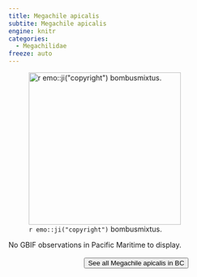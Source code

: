 ```yaml
---
title: Megachile apicalis
subtite: Megachile apicalis
engine: knitr
categories:
  - Megachilidae
freeze: auto
---
```

![`r emo::ji("copyright")` bombusmixtus.](https://inaturalist-open-data.s3.amazonaws.com/photos/32821428/large.jpeg){height=300}



No GBIF observations in Pacific Maritime to display.
<br><br>
<center>


<a href="https://inaturalist.ca/observations?place_id=7085&subview=map&taxon_id=335714"><button type="button" class="btn btn-secondary">See all Megachile apicalis in BC <i class="fa-solid fa-arrow-up-right-from-square"></i> </button></a>
</center>
